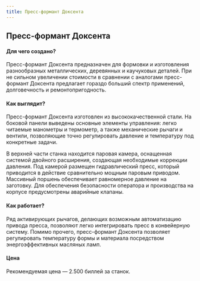 ```yaml
---
title: Пресс-формант Доксента
---
```

## Пресс-формант Доксента
#### Для чего создано?
Пресс-формант Доксента предназначен для формовки и изготовления разнообразных металлических, деревянных и каучуковых деталей. При не сильном увеличении стоимости в сравнении с аналогами пресс-формант Доксента предлагает гораздо больший спектр применений, долговечность и ремонтопригодность.

#### Как выглядит?
Пресс-формант Доксента изготовлен из высококачественной стали. На боковой панели выведены основные элементы управления: легко читаемые манометры и термометр, а также механические рычаги и вентили, позволяющие точно регулировать давление и температуру под конкретные задачи. 

В верхней части станка находится паровая камера, оснащенная системой двойного расширения, создающая необходимые коррекции давления. Под камерой размещен гидравлический пресс, который приводится в действие сравнительно мощным паровым приводом. Массивный поршень обеспечивает равномерное давление на заготовку. Для обеспечения безопасности оператора и производства на корпусе предусмотрены аварийные клапаны.

#### Как работает?
Ряд активирующих рычагов, делающих возможным автоматизацию привода пресса, позволяют легко интегрировать пресс в конвейерную систему. Помимо прочего, пресс-формант Доксента позволяет регулировать температуру формы и материала посредством энергоэффективных масляных ламп.

#### Цена
Рекомендуемая цена — 2.500 биллей за станок.